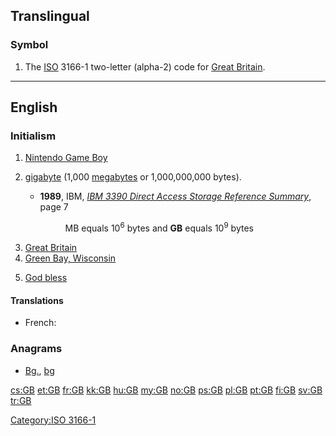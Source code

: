 ==Translingual==

===Symbol===
{{head|mul|symbol}}

# The [[ISO]] 3166-1 two-letter (alpha-2) code for [[Great Britain]].

[[Category:ISO 3166-1]]

----

==English==

===Initialism===
{{head|en|initialism}}

# [[w:Nintendo Game Boy|Nintendo Game Boy]]
# {{context|computing|lang=en}} [[gigabyte]] (1,000 [[megabyte]]s or 1,000,000,000 bytes).
#* '''1989''', IBM, ''[http://bitsavers.informatik.uni-stuttgart.de/pdf/ibm/dasd/reference_summary/GX26-4577-0_3390_Reference_Summary_Jun89.pdf IBM 3390 Direct Access Storage Reference Summary]'', page 7
#*: MB equals 10<sup>6</sup> bytes and '''GB''' equals 10<sup>9</sup> bytes
# [[Great Britain]]
# [[w:Green Bay, Wisconsin|Green Bay, Wisconsin]]
# {{context|internet slang|lang=en}} [[God bless you|God bless]]

====Translations====
{{trans-top|gigabyte}}
* French: {{t+|fr|Go}}
{{trans-mid}}
{{trans-bottom}}

===Anagrams===
* [[Bg.#English|Bg.]], [[bg#English|bg]]

[[cs:GB]]
[[et:GB]]
[[fr:GB]]
[[kk:GB]]
[[hu:GB]]
[[my:GB]]
[[no:GB]]
[[ps:GB]]
[[pl:GB]]
[[pt:GB]]
[[fi:GB]]
[[sv:GB]]
[[tr:GB]]